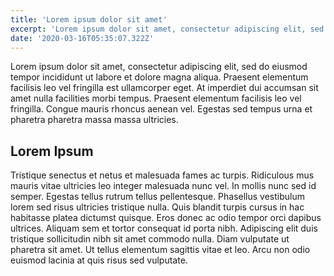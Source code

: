 ```yaml
---
title: 'Lorem ipsum dolor sit amet'
excerpt: 'Lorem ipsum dolor sit amet, consectetur adipiscing elit, sed do eiusmod tempor incididunt ut labore et dolore magna aliqua. Praesent elementum facilisis leo vel fringilla est ullamcorper eget. At imperdiet dui accumsan sit amet nulla facilities morbi tempus.'
date: '2020-03-16T05:35:07.322Z'
---
```


Lorem ipsum dolor sit amet, consectetur adipiscing elit, sed do eiusmod tempor incididunt ut labore et dolore magna
aliqua. Praesent elementum facilisis leo vel fringilla est ullamcorper eget. At imperdiet dui accumsan sit amet nulla
facilities morbi tempus. Praesent elementum facilisis leo vel fringilla. Congue mauris rhoncus aenean vel. Egestas sed
tempus urna et pharetra pharetra massa massa ultricies.

## Lorem Ipsum

Tristique senectus et netus et malesuada fames ac turpis. Ridiculous mus mauris vitae ultricies leo integer malesuada
nunc vel. In mollis nunc sed id semper. Egestas tellus rutrum tellus pellentesque. Phasellus vestibulum lorem sed risus
ultricies tristique nulla. Quis blandit turpis cursus in hac habitasse platea dictumst quisque. Eros donec ac odio
tempor orci dapibus ultrices. Aliquam sem et tortor consequat id porta nibh. Adipiscing elit duis tristique sollicitudin
nibh sit amet commodo nulla. Diam vulputate ut pharetra sit amet. Ut tellus elementum sagittis vitae et leo. Arcu non
odio euismod lacinia at quis risus sed vulputate.

